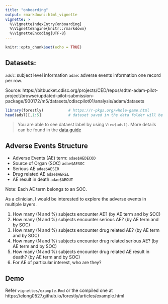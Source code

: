 ```yaml
---
title: "onboarding"
output: rmarkdown::html_vignette
vignette: >
  %\VignetteIndexEntry{onboarding}
  %\VignetteEngine{knitr::rmarkdown}
  %\VignetteEncoding{UTF-8}
---
```


```r
knitr::opts_chunk$set(echo = TRUE)
```

## Datasets: 

`adsl`: subject level information
`adae`: adverse events information one record per row. 

Source: https://bitbucket.cdisc.org/projects/CED/repos/sdtm-adam-pilot-project/browse/updated-pilot-submission-package/900172/m5/datasets/cdiscpilot01/analysis/adam/datasets

```r
library(forestly)           # https://r-pkgs.org/whole-game.html
head(adsl)[,1:5]            # dataset saved in the data folder will be loaded 
```


> You are able to see dataest label by using `View(adsl)`. More details can be found in the [data guide](https://bitbucket.cdisc.org/projects/CED/repos/sdtm-adam-pilot-project/browse/updated-pilot-submission-package/900172/m5/datasets/cdiscpilot01/analysis/adam/datasets/dataguide.pdf)

## Adverse Events Structure

- Adverse Events (AE) term: `adae$AEDECOD`
- Source of Organ (SOC) `adae$AESOC`
- Serious AE `adae$AESER`
- Drug related AE `adae$AEREL`
- AE result in death `adae$AEOUT`

Note: Each AE term belongs to an SOC. 

As a clinician, I would be interested to explore the adverse events in multiple layers. 

1. How many (N and %) subjects encounter AE? (by AE term and by SOC)
2. How many (N and %) subjects encounter serious AE? (by AE term and by SOC)
3. How many (N and %) subjects encounter drug related AE? (by AE term and by SOC)
4. How many (N and %) subjects encounter drug related serious AE? (by AE term and by SOC)
5. How many (N and %) subjects encounter drug related AE result in death? (by AE term and by SOC)
6. For AE of particular interest, who are they? 

## Demo

Refer `vignettes/example.Rmd` or the compiled one at https://elong0527.github.io/forestly/articles/example.html


